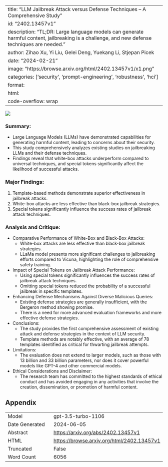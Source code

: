 
---
title: "LLM Jailbreak Attack versus Defense Techniques -- A Comprehensive Study"
id: "2402.13457v1"
description: "TL;DR: Large language models can generate harmful content, jailbreaking is a challenge, and new defense techniques are needed."
author: Zihao Xu, Yi Liu, Gelei Deng, Yuekang Li, Stjepan Picek
date: "2024-02-21"
image: "https://browse.arxiv.org/html/2402.13457v1/x1.png"
categories: ['security', 'prompt-engineering', 'robustness', 'hci']
format:
  html:
    code-overflow: wrap
---

![](https://browse.arxiv.org/html/2402.13457v1/x1.png)

### **Summary:**
- Large Language Models (LLMs) have demonstrated capabilities for generating harmful content, leading to concerns about their security.
- This study comprehensively analyzes existing studies on jailbreaking LLMs and their defense techniques.
- Findings reveal that white-box attacks underperform compared to universal techniques, and special tokens significantly affect the likelihood of successful attacks.

### Major Findings:
1. Template-based methods demonstrate superior effectiveness in jailbreak attacks.
2. White-box attacks are less effective than black-box jailbreak strategies.
3. Special tokens significantly influence the success rates of jailbreak attack techniques.

### Analysis and Critique:
- Comparative Performance of White-Box and Black-Box Attacks:
  - White-box attacks are less effective than black-box jailbreak strategies.
  - LLaMa model presents more significant challenges to jailbreaking efforts compared to Vicuna, highlighting the role of comprehensive safety training.
- Impact of Special Tokens on Jailbreak Attack Performance:
  - Using special tokens significantly influences the success rates of jailbreak attack techniques.
  - Omitting special tokens reduced the probability of a successful jailbreak in specific templates.
- Enhancing Defense Mechanisms Against Diverse Malicious Queries:
  - Existing defense strategies are generally insufficient, with the Bergeron method showing promise.
  - There is a need for more advanced evaluation frameworks and more effective defense strategies.
- Conclusions:
  - The study provides the first comprehensive assessment of existing attack and defense strategies in the context of LLM security.
  - Template methods are notably effective, with an average of 78 templates identified as critical for thwarting jailbreak attempts.
- Limitations:
  - The evaluation does not extend to larger models, such as those with 13 billion and 33 billion parameters, nor does it cover powerful models like GPT-4 and other commercial models.
- Ethical Considerations and Disclaimer:
  - The research team has committed to the highest standards of ethical conduct and has avoided engaging in any activities that involve the creation, dissemination, or promotion of harmful content.

## Appendix

|          |          |
|----------|----------|
| Model     | gpt-3.5-turbo-1106       |
| Date Generated     | 2024-06-05       |
| Abstract | [https://arxiv.org/abs/2402.13457v1](https://arxiv.org/abs/2402.13457v1)        |
| HTML     | [https://browse.arxiv.org/html/2402.13457v1](https://browse.arxiv.org/html/2402.13457v1)       |
| Truncated       | False       |
| Word Count       | 6056       |